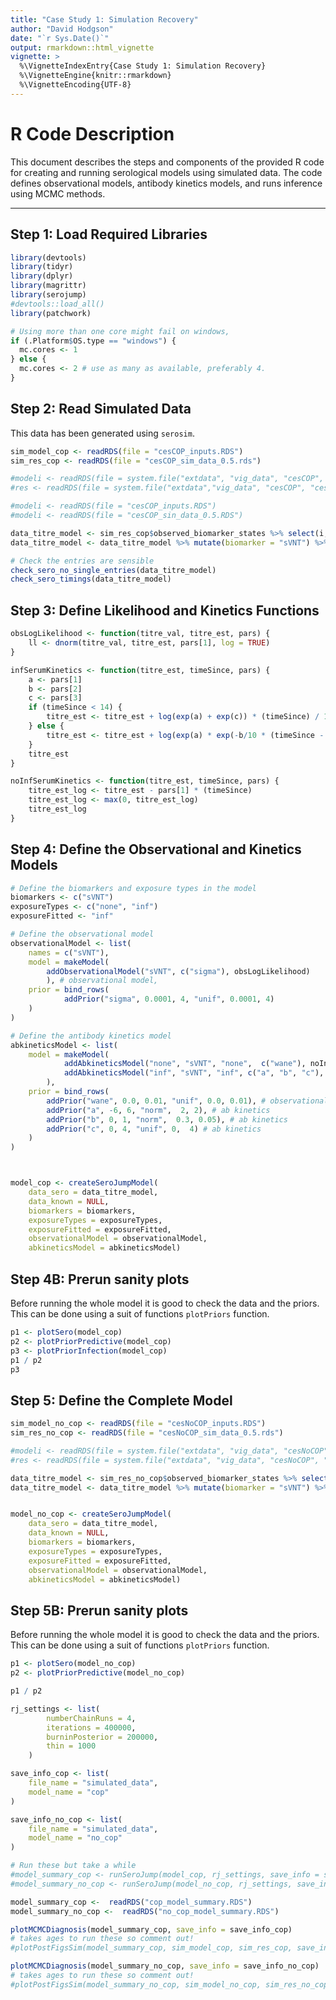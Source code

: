 ```yaml
---
title: "Case Study 1: Simulation Recovery"
author: "David Hodgson"
date: "`r Sys.Date()`"
output: rmarkdown::html_vignette
vignette: >
  %\VignetteIndexEntry{Case Study 1: Simulation Recovery}
  %\VignetteEngine{knitr::rmarkdown}
  %\VignetteEncoding{UTF-8}
---
```



# R Code Description

This document describes the steps and components of the provided R code for creating and running serological models using simulated data. The code defines observational models, antibody kinetics models, and runs inference using MCMC methods.

---

## Step 1: Load Required Libraries
```r

library(devtools)
library(tidyr)
library(dplyr)
library(magrittr)
library(serojump)
#devtools::load_all()
library(patchwork)

# Using more than one core might fail on windows, 
if (.Platform$OS.type == "windows") {
  mc.cores <- 1
} else {
  mc.cores <- 2 # use as many as available, preferably 4.
}


```

## Step 2: Read Simulated Data

This data has been generated using `serosim`.

```r


sim_model_cop <- readRDS(file = "cesCOP_inputs.RDS")
sim_res_cop <- readRDS(file = "cesCOP_sim_data_0.5.rds")

#modeli <- readRDS(file = system.file("extdata", "vig_data", "cesCOP", "cesCOP_inputs.RDS", package = "serojump"))
#res <- readRDS(file = system.file("extdata","vig_data", "cesCOP", "cesCOP_sim_data_0.5.RDS", package = "serojump"))

#modeli <- readRDS(file = "cesCOP_inputs.RDS")
#modeli <- readRDS(file = "cesCOP_sin_data_0.5.RDS")

data_titre_model <- sim_res_cop$observed_biomarker_states %>% select(i, t, value) %>% rename(id = i, time = t, titre = value) 
data_titre_model <- data_titre_model %>% mutate(biomarker = "sVNT") %>% as.data.frame %>% rename(sVNT = titre)

# Check the entries are sensible
check_sero_no_single_entries(data_titre_model)
check_sero_timings(data_titre_model)

```

## Step 3: Define Likelihood and Kinetics Functions

```r

obsLogLikelihood <- function(titre_val, titre_est, pars) {
    ll <- dnorm(titre_val, titre_est, pars[1], log = TRUE)
}

infSerumKinetics <- function(titre_est, timeSince, pars) {
    a <- pars[1]
    b <- pars[2]
    c <- pars[3]
    if (timeSince < 14) {
        titre_est <- titre_est + log(exp(a) + exp(c)) * (timeSince) / 14;
    } else {
        titre_est <- titre_est + log(exp(a) * exp(-b/10 * (timeSince - 14)) + exp(c));
    }
    titre_est
}

noInfSerumKinetics <- function(titre_est, timeSince, pars) {
    titre_est_log <- titre_est - pars[1] * (timeSince)
    titre_est_log <- max(0, titre_est_log)
    titre_est_log
}

```

## Step 4: Define the Observational and Kinetics Models

```r


# Define the biomarkers and exposure types in the model
biomarkers <- c("sVNT")
exposureTypes <- c("none", "inf")
exposureFitted <- "inf"

# Define the observational model
observationalModel <- list(
    names = c("sVNT"),
    model = makeModel(
        addObservationalModel("sVNT", c("sigma"), obsLogLikelihood)
        ), # observational model,
    prior = bind_rows(
            addPrior("sigma", 0.0001, 4, "unif", 0.0001, 4)
    )
)

# Define the antibody kinetics model
abkineticsModel <- list(
    model = makeModel(
            addAbkineticsModel("none", "sVNT", "none",  c("wane"), noInfSerumKinetics),
            addAbkineticsModel("inf", "sVNT", "inf", c("a", "b", "c"), infSerumKinetics)
        ),
    prior = bind_rows(
        addPrior("wane", 0.0, 0.01, "unif", 0.0, 0.01), # observational model
        addPrior("a", -6, 6, "norm",  2, 2), # ab kinetics
        addPrior("b", 0, 1, "norm",  0.3, 0.05), # ab kinetics
        addPrior("c", 0, 4, "unif", 0,  4) # ab kinetics 
    )
)



model_cop <- createSeroJumpModel(
    data_sero = data_titre_model, 
    data_known = NULL,
    biomarkers = biomarkers,
    exposureTypes = exposureTypes,
    exposureFitted = exposureFitted,
    observationalModel = observationalModel,
    abkineticsModel = abkineticsModel)


```


## Step 4B: Prerun sanity plots

Before running the whole model it is good to check the data and the priors. This can be done using a suit of functions `plotPriors` function.

```r

p1 <- plotSero(model_cop)
p2 <- plotPriorPredictive(model_cop)
p3 <- plotPriorInfection(model_cop)
p1 / p2
p3

```

## Step 5: Define the Complete Model



```r

sim_model_no_cop <- readRDS(file = "cesNoCOP_inputs.RDS")
sim_res_no_cop <- readRDS(file = "cesNoCOP_sim_data_0.5.rds")

#modeli <- readRDS(file = system.file("extdata", "vig_data", "cesNoCOP", "cesNoCOP_inputs.RDS", package = "serojump"))
#res <- readRDS(file = system.file("extdata", "vig_data", "cesNoCOP", "cesNoCOP_sim_data_0.5.RDS", package = "serojump"))

data_titre_model <- sim_res_no_cop$observed_biomarker_states %>% select(i, t, value) %>% rename(id = i, time = t, titre = value) 
data_titre_model <- data_titre_model %>% mutate(biomarker = "sVNT") %>% as.data.frame %>% rename(sVNT = titre)


model_no_cop <- createSeroJumpModel(
    data_sero = data_titre_model, 
    data_known = NULL,
    biomarkers = biomarkers,
    exposureTypes = exposureTypes,
    exposureFitted = exposureFitted,
    observationalModel = observationalModel,
    abkineticsModel = abkineticsModel)

```


## Step 5B: Prerun sanity plots

Before running the whole model it is good to check the data and the priors. This can be done using a suit of functions `plotPriors` function.

```r

p1 <- plotSero(model_no_cop)
p2 <- plotPriorPredictive(model_no_cop)

p1 / p2

```

```r


rj_settings <- list(
        numberChainRuns = 4, 
        iterations = 400000,
        burninPosterior = 200000,
        thin = 1000
    )

save_info_cop <- list(
    file_name = "simulated_data",
    model_name = "cop"
)

save_info_no_cop <- list(
    file_name = "simulated_data",
    model_name = "no_cop"
)

# Run these but take a while
#model_summary_cop <- runSeroJump(model_cop, rj_settings, save_info = save_info_cop)
#model_summary_no_cop <- runSeroJump(model_no_cop, rj_settings, save_info = save_info_no_cop)

model_summary_cop <-  readRDS("cop_model_summary.RDS")
model_summary_no_cop <-  readRDS("no_cop_model_summary.RDS")

plotMCMCDiagnosis(model_summary_cop, save_info = save_info_cop)
# takes ages to run these so comment out!
#plotPostFigsSim(model_summary_cop, sim_model_cop, sim_res_cop, save_info = save_info_cop)

plotMCMCDiagnosis(model_summary_no_cop, save_info = save_info_no_cop)
# takes ages to run these so comment out!
#plotPostFigsSim(model_summary_no_cop, sim_model_no_cop, sim_res_no_cop, save_info = save_info_no_cop)

```